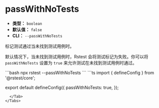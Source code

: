 # passWithNoTests

- **类型：** `boolean`
- **默认值：** `false`
- **CLI：** `--passWithNoTests`

标记测试通过当未找到测试用例时。

默认情况下，当未找到测试用例时，Rstest 会将测试标记为失败。你可以将 `passWithNoTests` 设置为 `true` 来允许测试在未找到测试用例时通过。


<Tabs defaultValue='rstest.config.ts'>
  <Tab label="CLI">
  ```bash
  npx rstest --passWithNoTests
  ```
  </Tab>
  <Tab label="rstest.config.ts">
```ts
import { defineConfig } from '@rstest/core';

export default defineConfig({
  passWithNoTests: true,
});
```
  </Tab>
</Tabs>

